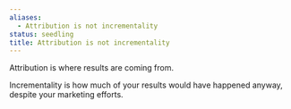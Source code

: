 ```yaml
---
aliases:
  - Attribution is not incrementality
status: seedling
title: Attribution is not incrementality
---
```

Attribution is where results are coming from.

Incrementality is how much of your results would have happened anyway, despite your marketing efforts.

